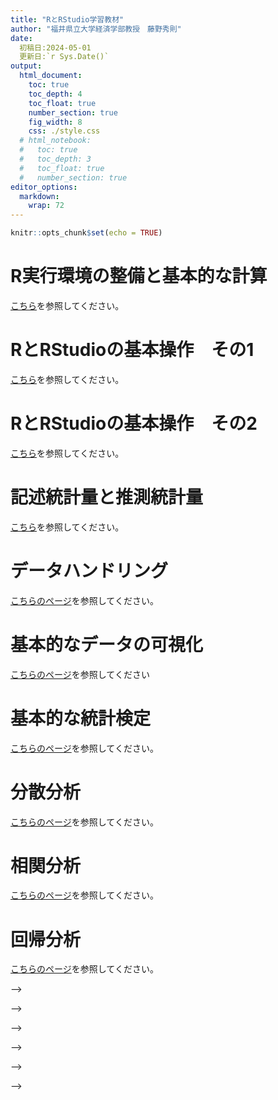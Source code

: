 ```yaml
---
title: "RとRStudio学習教材"
author: "福井県立大学経済学部教授　藤野秀則"
date: 
  初稿日:2024-05-01
  更新日:`r Sys.Date()`
output:
  html_document: 
    toc: true
    toc_depth: 4
    toc_float: true
    number_section: true
    fig_width: 8
    css: ./style.css
  # html_notebook:
  #   toc: true
  #   toc_depth: 3
  #   toc_float: true
  #   number_section: true
editor_options:
  markdown:
    wrap: 72
---
```


```r
knitr::opts_chunk$set(echo = TRUE)
```

# R実行環境の整備と基本的な計算

[こちら](./RText_01_Preparing_REnvironment.html)を参照してください。


# RとRStudioの基本操作　その1
[こちら](./RText_02_BasicUsage.html)を参照してください。


# RとRStudioの基本操作　その2
[こちら](./RText_03_BasicUsage2.html)を参照してください。

# 記述統計量と推測統計量
[こちら](./RText_04_DescriptiveStatistics.html)を参照してください。

# データハンドリング
[こちらのページ](./RText_05_DataHandling.html)を参照してください。

# 基本的なデータの可視化
[こちらのページ](./RText_06_ggplot2_basicUsage.html)を参照してください


# 基本的な統計検定
[こちらのページ](./RText_07_BasicTest.html)を参照してください。
  
# 分散分析

[こちらのページ](./RText_08_Anova.html)を参照してください。

# 相関分析

[こちらのページ](./RText_09_Correlation.html)を参照してください。

# 回帰分析
[こちらのページ](./RText_10_Regression.html)を参照してください。


<!--   <!----------------------------- 仕切り -----------------------------------> -->


<!-- # 関係性の分析（2） -->
<!-- ## 一般化線形モデル -->
<!-- ## 混合モデル -->


<!--   <!----------------------------- 仕切り -----------------------------------> -->


<!-- # 共分散構造分析 -->
<!-- ## パス解析 -->
<!-- ## 構造方程式モデリング -->


<!--   <!----------------------------- 仕切り -----------------------------------> -->

<!-- # 主成分分析と因子分析 -->


<!--   <!----------------------------- 仕切り -----------------------------------> -->


<!-- # クラスター分析 -->



<!--   <!----------------------------- 仕切り -----------------------------------> -->


<!-- # テキストマイニング -->


<!--   <!----------------------------- 仕切り -----------------------------------> -->


<!-- # R・RStudioのさらなる活用 -->
<!-- ## プログラムを活用した分析と自作関数の利用 -->
<!-- ## RmarkdownとHTML出力 -->
<!-- ## GitHubとPosit Cloudとの連携 -->
